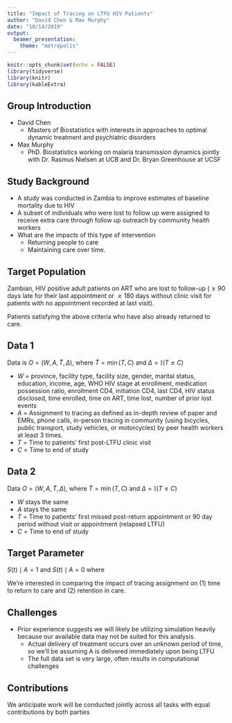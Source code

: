 ```yaml
---
title: "Impact of Tracing on LTFU HIV Patients"
author: "David Chen & Max Murphy"
date: "10/14/2019"
output: 
  beamer_presentation:
    theme: "metropolis"
---
```


```r
knitr::opts_chunk$set(echo = FALSE)
library(tidyverse)
library(knitr)
library(kableExtra)
```

## Group Introduction
- David Chen
  - Masters of Biostatistics with interests in approaches to optimal dynamic treatment and psychiatric disorders
  
- Max Murphy
  - PhD. Biostatistics working on malaria transmission dynamics jointly with Dr. Rasmus Nielsen at UCB and Dr. Bryan Greenhouse at UCSF

## Study Background
<!-- A study was conducted in Zambia to improve estimates of baseline mortality due to HIV. In the context of this observational study, a subset of individuals who were lost to follow up were assigned to receive extra care through follow up outreach by community health workers. This raises the question of what are the impacts of this type of intervention, both in returning people to care as well as maintaining them over time. -->
- A study was conducted in Zambia to improve estimates of baseline mortality due to HIV
- A subset of individuals who were lost to follow up were assigned to receive extra care through follow up outreach by community health workers 
- What are the impacts of this type of intervention
  - Returning people to care 
  - Maintaining care over time.

## Target Population
\textbf{Pop 1}

Zambian, HIV positive adult patients on ART who are lost to follow-up ($\geq 90$ days late for their last appointment or $\geq 180$ days without clinic visit for patients with no appointment recorded at last visit).

\vspace{.25in}

\textbf{Pop 2}

Patients satisfying the above criteria who have also already returned to care.

## Data 1

Data is $O = (W, A, \tilde{T}, \Delta)$, where $\tilde{T} = \min(T, C)$ and $\Delta = \mathbb{I}(T \leq C)$

- $W$ = province, facility type, facility size, gender, marital status, education, income, age, WHO HIV stage at enrollment, medication possession ratio, enrollment CD4, initiation CD4, last CD4, HIV status disclosed, time enrolled, time on ART, time lost, number of prior lost events
- $A$ = Assignment to tracing as defined as in-depth review of paper and EMRs, phone calls, in-person tracing in community (using bicycles, public transport, study vehicles, or motorcycles) by peer health workers at least 3 times.
- $T$ = Time to patients' first post-LTFU clinic visit
- $C$ = Time to end of study

## Data 2
Data $O = (W, A, \tilde{T}, \Delta)$, where $\tilde{T} = \min(T, C)$ and $\Delta = \mathbb{I}(T \leq C)$

- $W$ stays the same
- $A$ stays the same
- $T$ = Time to patients' first missed post-return appointment or 90 day period without visit or appointment (relapsed LTFU)
- $C$ = Time to end of study


## Target Parameter
$S(t) \mid A = 1$ and $S(t) \mid A = 0$ where
\begin{align*}
S_a(t) &= \prod\limits_{s \in [0, t]}\left\{1 - d\lambda_{0,a}(s)\right\}\\
&= \prod\limits_{i=1}^{K}\left\{1 - \lambda_{0,a}(s_i)\right\}
\end{align*}

We're interested in comparing the impact of tracing assignment on (1) time to return to care and (2) retention in care.

## Challenges
- Prior experience suggests we will likely be utilizing simulation heavily because our available data may not be suited for this analysis.
  - Actual delivery of treatment occurs over an unknown period of time, so we'll be assuming A is delivered immediately upon being LTFU
  - The full data set is very large, often results in computational challenges

## Contributions
We anticipate work will be conducted jointly across all tasks with equal contributions by both parties
